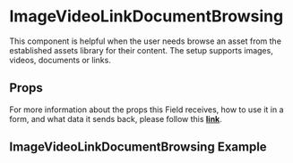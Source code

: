 
<Meta title='FormFields/FormFieldImageVideoLinkDocumentBrowsing/Readme' />

# ImageVideoLinkDocumentBrowsing

This component is helpful when the user needs browse an asset from the established assets library for their content.
The setup supports images, videos, documents or links.

## Props

For more information about the props this Field receives, how to use it in a form, and what data it sends back, please follow this [**link**](https://simpleviewinc.github.io/sv-mosaic/master/?path=/docs/components-form-readme--page#formfieldimagevideolinkdocument).

## ImageVideoLinkDocumentBrowsing Example

<Preview withSource='none'>
  <stories.Playground />
</Preview>

